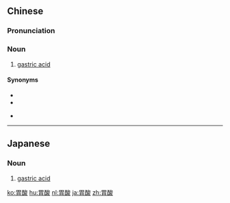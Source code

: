 ==Chinese==
{{zh-forms}}
{{wikipedia|lang=zh}}

===Pronunciation===
{{zh-pron
|m=wèisuān
|c=wai6 syun1
|h=pfs=vi-sôn
|md=ôi-sŏng
|mn=qz:ui-sng/tw,xm:ūi-sng/zz:ūi-suiⁿ
|w=3hhue soe
|cat=n
}}

===Noun===
{{zh-noun}}

# {{lb|zh|biochemistry}} [[gastric acid]]

====Synonyms====
* {{zh-l|胃液}}
* {{zh-l|胃汁}}
* {{qualifier|Min Nan}} {{zh-l|刺酸}}

{{zh-cat|Bodily fluids}}

----

==Japanese==
{{ja-kanjitab|い|さん|yomi=o}}

===Noun===
{{ja-noun|いさん}}

# {{lb|ja|biochemistry|sort=いさん}} [[gastric acid]]

[[ko:胃酸]]
[[hu:胃酸]]
[[nl:胃酸]]
[[ja:胃酸]]
[[zh:胃酸]]